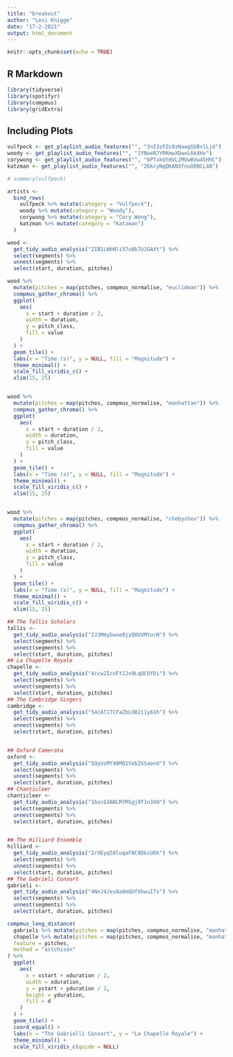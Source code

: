 ```yaml
---
title: "breakout"
author: "Levi Knigge"
date: "17-2-2021"
output: html_document
---
```


```r
knitr::opts_chunk$set(echo = TRUE)
```

## R Markdown

```r
library(tidyverse)
library(spotifyr)
library(compmus)
library(gridExtra)
```

## Including Plots


```r
vulfpeck <- get_playlist_audio_features("", "3nI3zFZc0zNawgGGBvlLjd")
woody <- get_playlist_audio_features("", "1YNoeB7YRKmwXDwxL6kXHv")
corywong <- get_playlist_audio_features("", "6PTxkUtHVL2MVwBVw45HhC")
katzman <- get_playlist_audio_features("", "26kcyNqQKAN3fnuO8NCL4B")

# summary(vulfpeck)

artists <-
  bind_rows(
    vulfpeck %>% mutate(category = "Vulfpeck"),
    woody %>% mutate(category = "Woody"),
    corywong %>% mutate(category = "Cory Wong"),
    katzman %>% mutate(category = "Katzman")
  )

wood <-
  get_tidy_audio_analysis("2IB1LWbNli57u0k7U1GAXt") %>%
  select(segments) %>%
  unnest(segments) %>%
  select(start, duration, pitches)
```
```r
wood %>%
  mutate(pitches = map(pitches, compmus_normalise, "euclidean")) %>%
  compmus_gather_chroma() %>% 
  ggplot(
    aes(
      x = start + duration / 2,
      width = duration,
      y = pitch_class,
      fill = value
    )
  ) +
  geom_tile() +
  labs(x = "Time (s)", y = NULL, fill = "Magnitude") +
  theme_minimal() +
  scale_fill_viridis_c() +
  xlim(15, 25)


wood %>%
  mutate(pitches = map(pitches, compmus_normalise, "manhattan")) %>%
  compmus_gather_chroma() %>% 
  ggplot(
    aes(
      x = start + duration / 2,
      width = duration,
      y = pitch_class,
      fill = value
    )
  ) +
  geom_tile() +
  labs(x = "Time (s)", y = NULL, fill = "Magnitude") +
  theme_minimal() +
  scale_fill_viridis_c() +
  xlim(15, 25)


wood %>%
  mutate(pitches = map(pitches, compmus_normalise, "chebyshev")) %>%
  compmus_gather_chroma() %>% 
  ggplot(
    aes(
      x = start + duration / 2,
      width = duration,
      y = pitch_class,
      fill = value
    )
  ) +
  geom_tile() +
  labs(x = "Time (s)", y = NULL, fill = "Magnitude") +
  theme_minimal() +
  scale_fill_viridis_c() + 
  xlim(15, 25)

```

```r
## The Tallis Scholars
tallis <-
  get_tidy_audio_analysis("2J3Mmybwue0jyQ0UVMYurH") %>%
  select(segments) %>%
  unnest(segments) %>%
  select(start, duration, pitches)
## La Chapelle Royale
chapelle <-
  get_tidy_audio_analysis("4ccw2IcnFt1Jv9LqQCOYDi") %>%
  select(segments) %>%
  unnest(segments) %>%
  select(start, duration, pitches)
## The Cambridge Singers
cambridge <-
  get_tidy_audio_analysis("54cAT1TCFaZbLOB2i1y61h") %>%
  select(segments) %>%
  unnest(segments) %>%
  select(start, duration, pitches)


## Oxford Camerata
oxford <-
  get_tidy_audio_analysis("5QyUsMY40MQ1VebZXSaonU") %>%
  select(segments) %>%
  unnest(segments) %>%
  select(start, duration, pitches)
## Chanticleer
chanticleer <-
  get_tidy_audio_analysis("1bocG1N8LM7MSgj9T1n3XH") %>%
  select(segments) %>%
  unnest(segments) %>%
  select(start, duration, pitches)


## The Hilliard Ensemble
hilliard <-
  get_tidy_audio_analysis("2rXEyq50luqaFNC9DkcU6k") %>%
  select(segments) %>%
  unnest(segments) %>%
  select(start, duration, pitches)
## The Gabrieli Consort
gabrieli <-
  get_tidy_audio_analysis("4NnJ4Jes8a8mQUfXhwuITx") %>%
  select(segments) %>%
  unnest(segments) %>%
  select(start, duration, pitches)

compmus_long_distance(
  gabrieli %>% mutate(pitches = map(pitches, compmus_normalise, "manhattan")),
  chapelle %>% mutate(pitches = map(pitches, compmus_normalise, "manhattan")),
  feature = pitches,
  method = "aitchison"
) %>%
  ggplot(
    aes(
      x = xstart + xduration / 2,
      width = xduration,
      y = ystart + yduration / 2,
      height = yduration,
      fill = d
    )
  ) +
  geom_tile() +
  coord_equal() +
  labs(x = "The Gabrielli Consort", y = "La Chapelle Royale") +
  theme_minimal() +
  scale_fill_viridis_c(guide = NULL)
```